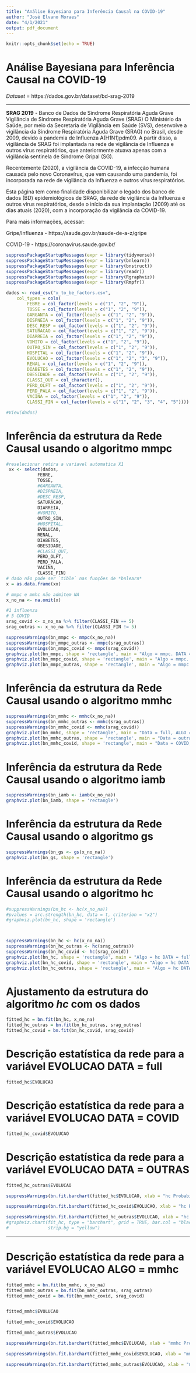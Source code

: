 ```yaml
---
title: "Análise Bayesiana para Inferência Causal na COVID-19"
author: "José Elvano Moraes"
date: "4/1/2021"
output: pdf_document
---
```


```r
knitr::opts_chunk$set(echo = TRUE)
```

# Análise Bayesiana para Inferência Causal na COVID-19

*Dataset* = https://dados.gov.br/dataset/bd-srag-2019

--------

**SRAG 2019** - Banco de Dados de Síndrome Respiratória Aguda Grave
Vigilância de Síndrome Respiratória Aguda Grave (SRAG)
O Ministério da Saúde, por meio da Secretaria de Vigilância em Saúde (SVS), desenvolve a vigilância da Síndrome Respiratória Aguda Grave (SRAG) no Brasil, desde 2009, devido a pandemia de Influenza A(H1N1)pdm09. A partir disso, a vigilância de SRAG foi implantada na rede de vigilância de Influenza e outros vírus respiratórios, que anteriormente atuava apenas com a vigilância sentinela de Síndrome Gripal (SG).

Recentemente (2020), a vigilância da COVID-19, a infecção humana causada pelo novo Coronavírus, que vem causando uma pandemia, foi incorporada na rede de vigilância da Influenza e outros vírus respiratórios.

Esta página tem como finalidade disponibilizar o legado dos banco de dados (BD) epidemiológicos de SRAG, da rede de vigilância da Influenza e outros vírus respiratórios, desde o início da sua implantação (2009) até os dias atuais (2020), com a incorporação da vigilância da COVID-19.

Para mais informações, acessar:

Gripe/Influenza - https://saude.gov.br/saude-de-a-z/gripe

COVID-19 - https://coronavirus.saude.gov.br/


```r
suppressPackageStartupMessages(expr = library(tidyverse))
suppressPackageStartupMessages(expr = library(bnlearn))
suppressPackageStartupMessages(expr = library(bnstruct))
suppressPackageStartupMessages(expr = library(readr))
suppressPackageStartupMessages(expr = library(Rgraphviz))
suppressPackageStartupMessages(expr = library(Rmpfr))
```


```r
dados <- read_csv("x_to_be_factors.csv", 
    col_types = cols(
        FEBRE = col_factor(levels = c("1", "2", "9")), 
        TOSSE = col_factor(levels = c("1", "2", "9")), 
        GARGANTA = col_factor(levels = c("1", "2", "9")), 
        DISPNEIA = col_factor(levels = c("1", "2", "9")), 
        DESC_RESP = col_factor(levels = c("1", "2", "9")), 
        SATURACAO = col_factor(levels = c("1", "2", "9")), 
        DIARREIA = col_factor(levels = c("1", "2", "9")), 
        VOMITO = col_factor(levels = c("1", "2", "9")), 
        OUTRO_SIN = col_factor(levels = c("1", "2", "9")), 
        HOSPITAL = col_factor(levels = c("1", "2", "9")), 
        EVOLUCAO = col_factor(levels = c("1", "2", "3", "9")), 
        RENAL = col_factor(levels = c("1", "2", "9")), 
        DIABETES = col_factor(levels = c("1", "2", "9")), 
        OBESIDADE = col_factor(levels = c("1", "2", "9")), 
        CLASSI_OUT = col_character(), 
        PERD_OLFT = col_factor(levels = c("1", "2", "9")), 
        PERD_PALA = col_factor(levels = c("1", "2", "9")), 
        VACINA = col_factor(levels = c("1", "2", "9")), 
        CLASSI_FIN = col_factor(levels = c("1", "2", "3", "4", "5"))))

#View(dados)
```

# Inferência da estrutura da Rede Causal usando o algoritmo **mmpc**
```r
#reselecionar retira a variavel automatica X1
 xx <- select(dados,
            FEBRE,
            TOSSE,
            #GARGANTA,
            #DISPNEIA,
            #DESC_RESP,
            SATURACAO,
            DIARREIA,
            #VOMITO,
            OUTRO_SIN,
            #HOSPITAL,
            EVOLUCAO,
            RENAL,
            DIABETES,
            OBESIDADE,
            #CLASSI_OUT,
            PERD_OLFT,
            PERD_PALA,
            VACINA,
            CLASSI_FIN)
# dado não pode ser `tible` nas funções de *bnlearn*
x = as.data.frame(xx)
```

```r
# mmpc e mmhc não admitem NA
x_no_na <- na.omit(x)
```

```r
#1 influenza
# 5 COVID
srag_covid <- x_no_na %>% filter(CLASSI_FIN == 5)
srag_outras <- x_no_na %>% filter(CLASSI_FIN != 5)
```

```r
suppressWarnings(bn_mmpc <- mmpc(x_no_na))
suppressWarnings(bn_mmpc_outras <- mmpc(srag_outras))
suppressWarnings(bn_mmpc_covid <- mmpc(srag_covid))
graphviz.plot(bn_mmpc, shape = 'rectangle', main = "Algo = mmpc. DATA = full")
graphviz.plot(bn_mmpc_covid, shape = 'rectangle', main = "Algo = mmpc. DATA = COVID")
graphviz.plot(bn_mmpc_outras, shape = 'rectangle', main = "Algo = mmpc. DATA = Outras")
```

# Inferência da estrutura da Rede Causal usando o algoritmo **mmhc**
```r
suppressWarnings(bn_mmhc <- mmhc(x_no_na))
suppressWarnings(bn_mmhc_outras <- mmhc(srag_outras))
suppressWarnings(bn_mmhc_covid <- mmhc(srag_covid))
graphviz.plot(bn_mmhc, shape = 'rectangle', main = "Data = full, ALGO = mmhc")
graphviz.plot(bn_mmhc_outras, shape = 'rectangle', main = "Data = outras, ALGO = mmhc")
graphviz.plot(bn_mmhc_covid, shape = 'rectangle', main = "Data = COVID, ALGO = mmhc")
```

# Inferência da estrutura da Rede Causal usando o algoritmo **iamb**
```r
suppressWarnings(bn_iamb <- iamb(x_no_na))
graphviz.plot(bn_iamb, shape = 'rectangle')
```

# Inferência da estrutura da Rede Causal usando o algoritmo **gs**
```r
suppressWarnings(bn_gs <- gs(x_no_na))
graphviz.plot(bn_gs, shape = 'rectangle')
```

# Inferência da estrutura da Rede Causal usando o algoritmo **hc**
```r
#suppressWarnings(bn_hc <- hc(x_no_na))
#pvalues = arc.strength(bn_hc, data = t, criterion = "x2")
#graphviz.plot(bn_hc, shape = 'rectangle')



suppressWarnings(bn_hc <- hc(x_no_na))
suppressWarnings(bn_hc_outras <- hc(srag_outras))
suppressWarnings(bn_hc_covid <- hc(srag_covid))
graphviz.plot(bn_hc, shape = 'rectangle', main = "Algo = hc DATA = full")
graphviz.plot(bn_hc_covid, shape = 'rectangle', main = "Algo = hc DATA = COVID")
graphviz.plot(bn_hc_outras, shape = 'rectangle', main = "Algo = hc DATA = OUTRAS")

```

# Ajustamento da estrutura do algoritmo *hc* com os dados
```r
fitted_hc = bn.fit(bn_hc, x_no_na)
fitted_hc_outras = bn.fit(bn_hc_outras, srag_outras)
fitted_hc_covid = bn.fit(bn_hc_covid, srag_covid)
```




# Descrição estatística da rede para a variável EVOLUCAO DATA = full
```r
fitted_hc$EVOLUCAO
``` 

# Descrição estatística da rede para a variável EVOLUCAO DATA = COVID
```r
fitted_hc_covid$EVOLUCAO
``` 


# Descrição estatística da rede para a variável EVOLUCAO DATA = OUTRAS
```r
fitted_hc_outras$EVOLUCAO
``` 

```r
suppressWarnings(bn.fit.barchart(fitted_hc$EVOLUCAO, xlab = "hc Probabilidades FULL", ylab = "EVOLUCAO FULL"))

suppressWarnings(bn.fit.barchart(fitted_hc_covid$EVOLUCAO, xlab = "hc Probabilidades COVID", ylab = "EVOLUCAO COVID"))

suppressWarnings(bn.fit.barchart(fitted_hc_outras$EVOLUCAO, xlab = "hc Probabilidades OUTRAS", ylab = "EVOLUCAO OUTRAS"))
#graphviz.chart(fit_hc, type = "barchart", grid = TRUE, bar.col = "black",
#               strip.bg = "yellow")
```

--------------------

# Descrição estatística da rede para a variável EVOLUCAO ALGO = mmhc
```r
fitted_mmhc = bn.fit(bn_mmhc, x_no_na)
fitted_mmhc_outras = bn.fit(bn_mmhc_outras, srag_outras)
fitted_mmhc_covid = bn.fit(bn_mmhc_covid, srag_covid)


fitted_mmhc$EVOLUCAO

fitted_mmhc_covid$EVOLUCAO

fitted_mmhc_outras$EVOLUCAO

suppressWarnings(bn.fit.barchart(fitted_mmhc$EVOLUCAO, xlab = "mmhc Probabilidades FULL", ylab = "EVOLUCAO FULL"))

suppressWarnings(bn.fit.barchart(fitted_mmhc_covid$EVOLUCAO, xlab = "mmhc Probabilidades COVID", ylab = "EVOLUCAO COVID"))

suppressWarnings(bn.fit.barchart(fitted_mmhc_outras$EVOLUCAO, xlab = "mmhc Probabilidades OUTRAS", ylab = "EVOLUCAO OUTRAS"))

```